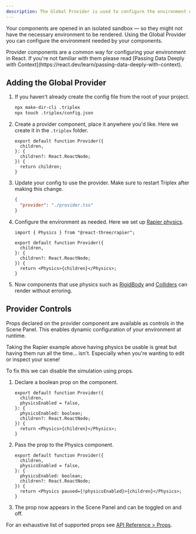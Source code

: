 ```yaml
---
description: The Global Provider is used to configure the environment of your project.
---
```


Your components are opened in an isolated sandbox — so they might not have the necessary environment to be rendered. Using the Global Provider you can configure the environment needed by your components.

<KnowledgeCallout>
  Provider components are a common way for configuring your environment in
  React. If you're not familiar with them please read [Passing Data Deeply with
  Context](https://react.dev/learn/passing-data-deeply-with-context).
</KnowledgeCallout>

## Adding the Global Provider

1. If you haven't already create the config file from the root of your project.

   ```bash filename="Terminal"
   npx make-dir-cli .triplex
   npx touch .triplex/config.json
   ```

1. Create a provider component, place it anywhere you'd like. Here we create it in the `.triplex` folder.

   ```tsx filename=".triplex/provider.tsx"
   export default function Provider({
     children,
   }: {
     children?: React.ReactNode;
   }) {
     return children;
   }
   ```

1. Update your config to use the provider. Make sure to restart Triplex after making this change.

   ```json filename=".triplex/config.json"
   {
     "provider": "./provider.tsx"
   }
   ```

1. Configure the environment as needed. Here we set up [Rapier physics](https://github.com/pmndrs/react-three-rapier).

   ```tsx filename=".triplex/provider.tsx" {1,8}
   import { Physics } from "@react-three/rapier";

   export default function Provider({
     children,
   }: {
     children?: React.ReactNode;
   }) {
     return <Physics>{children}</Physics>;
   }
   ```

1. Now components that use physics such as [RigidBody](https://github.com/pmndrs/react-three-rapier?tab=readme-ov-file#the-rigidbody-component) and [Colliders](https://github.com/pmndrs/react-three-rapier?tab=readme-ov-file#collider-components) can render without erroring.

## Provider Controls

Props declared on the provider component are available as controls in the Scene Panel. This enables dynamic configuration of your environment at runtime.

Taking the Rapier example above having physics be usable is great but having them run all the time... isn't. Especially when you're wanting to edit or inspect your scene!

To fix this we can disable the simulation using props.

1. Declare a boolean prop on the component.

   ```tsx filename=".triplex/provider.tsx" {3,5}
   export default function Provider({
     children,
     physicsEnabled = false,
   }: {
     physicsEnabled: boolean;
     children?: React.ReactNode;
   }) {
     return <Physics>{children}</Physics>;
   }
   ```

2. Pass the prop to the Physics component.

   ```tsx filename=".triplex/provider.tsx" /paused={!physicsEnabled}/
   export default function Provider({
     children,
     physicsEnabled = false,
   }: {
     physicsEnabled: boolean;
     children?: React.ReactNode;
   }) {
     return <Physics paused={!physicsEnabled}>{children}</Physics>;
   }
   ```

3. The prop now appears in the Scene Panel and can be toggled on and off.

For an exhaustive list of supported props see [API Reference > Props](/docs/api-reference/props).
